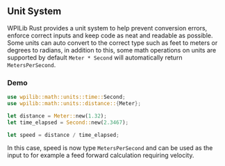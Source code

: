 ## Unit System

WPILib Rust provides a unit system to help prevent conversion errors, enforce correct inputs and keep code as neat and
readable as possible. Some units can auto convert to the correct type such as feet to meters or degrees to radians,
in addition to this, some math operations on units are supported by default `Meter * Second` will automatically return
`MetersPerSecond`.

### Demo

```rust copy
use wpilib::math::units::time::Second;
use wpilib::math::units::distance::{Meter};

let distance = Meter::new(1.32);
let time_elapsed = Second::new(2.3467);

let speed = distance / time_elapsed;
```

In this case, speed is now type `MetersPerSecond` and can be used as the input to for example a feed forward calculation
requiring velocity.
